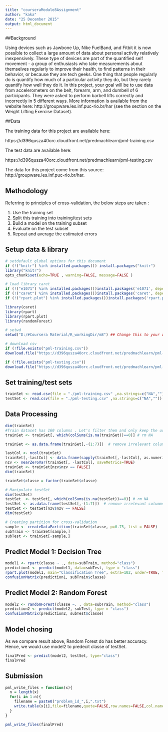 ```yaml
---
title: "courseraModule8Assignment"
author: "kaka"
date: "25 December 2015"
output: html_document
---
```


##Background

Using devices such as Jawbone Up, Nike FuelBand, and Fitbit it is now possible to collect a large amount of data about personal activity relatively inexpensively. These type of devices are part of the quantified self movement - a group of enthusiasts who take measurements about themselves regularly to improve their health, to find patterns in their behavior, or because they are tech geeks. One thing that people regularly do is quantify how much of a particular activity they do, but they rarely quantify how well they do it. In this project, your goal will be to use data from accelerometers on the belt, forearm, arm, and dumbell of 6 participants. They were asked to perform barbell lifts correctly and incorrectly in 5 different ways. More information is available from the website here: http://groupware.les.inf.puc-rio.br/har (see the section on the Weight Lifting Exercise Dataset).

##Data 

The training data for this project are available here: 

https://d396qusza40orc.cloudfront.net/predmachlearn/pml-training.csv

The test data are available here: 

https://d396qusza40orc.cloudfront.net/predmachlearn/pml-testing.csv

The data for this project come from this source: http://groupware.les.inf.puc-rio.br/har. 

## Methodology
Referring to principles of cross-validation, the below steps are taken :

1. Use the training set 
2. Split this training into training/test sets 
3. Build a model on the training subset 
4. Evaluate on the test subset 
5. Repeat and average the estimated errors


## Setup data & library
```r
# setdefault global options for this document
if (!("knitr") %in% installed.packages()) install.packages("knitr")
library("knitr")
opts_chunk$set(echo=TRUE , warning=FALSE, message=FALSE )

# load library caret
if (!("e1071") %in% installed.packages())install.packages('e1071', dependencies = TRUE)
if (!("caret") %in% installed.packages())install.packages('caret', dependencies = TRUE)
if (!("rpart.plot") %in% installed.packages())install.packages('rpart.plot', dependencies = TRUE)

library(caret)
library(rpart)
library(rpart.plot)
library(randomForest)

# setwd 
setwd("D:/#Coursera Material/R_workingDir/m8") ## Change this to your working directory

# download csv
if (!file.exists("pml-training.csv")) 
download.file("https://d396qusza40orc.cloudfront.net/predmachlearn/pml-training.csv", destfile="./pml-training.csv")

if (!file.exists("pml-testing.csv")) 
download.file("https://d396qusza40orc.cloudfront.net/predmachlearn/pml-testing.csv", destfile ="./pml-testing.csv")
```

## Set training/test sets 
```r
trainSet <- read.csv(file = "./pml-training.csv" ,na.strings=c("NA",""))
testSet <- read.csv(file = "./pml-testing.csv" ,na.strings=c("NA",""))
```

## Data Processing

```r
dim(trainSet)
#Train dataset has 160 columns . Let's filter them and only keep the useful columns by removing those NAs, non-numeric variable, near zero variable and variables that less important 
trainSet <- trainSet[, which(colSums(is.na(trainSet))==0)] # rm NA

trainSet <- as.data.frame(trainSet[,-(1:7)])  # remove irrelevant columms

lastCol <- ncol(trainSet)
trainSet[,-lastCol] <- data.frame(sapply(trainSet[,-lastCol], as.numeric))
nzv <- nearZeroVar(trainSet[, -lastCol], saveMetrics=TRUE)
trainSet <- trainSet[nzv$nzv == FALSE]
dim(trainSet)

trainSet$classe = factor(trainSet$classe)

# Manipulate testSet
dim(testSet)
testSet  <- testSet[, which(colSums(is.na(testSet))==0)] # rm NA
testSet <- as.data.frame(testSet[,-(1:7)])  # remove irrelevant columms
testSet <- testSet[nzv$nzv == FALSE]
dim(testSet)

# Creating partition for cross-validation
sample <- createDataPartition(trainSet$classe, p=0.75, list = FALSE)
subTrain <- trainSet[sample,]
subTest <- trainSet[-sample,]
```

## Predict Model 1: Decision Tree
```r
model1 <- rpart(classe ~ ., data=subTrain, method="class")
prediction1 <- predict(model1, data=subTest, type = "class")
rpart.plot(model1, main="Classification Tree", extra=102, under=TRUE, faclen=0)
confusionMatrix(prediction1, subTrain$classe)
```

## Predict Model 2: Random Forest
```r
model2 <- randomForest(classe ~. , data=subTrain, method="class")
prediction2 <- predict(model2, subTest, type = "class")
confusionMatrix(prediction2, subTest$classe)
```

## Model chosing
As we compare result above, Random Forest do has better accuracy. 
Hence,  we would use model2 to predecit classe of testSet.

```r
finalPred <- predict(model2, testSet, type="class")
finalPred
```

## Submission
```r
 
pml_write_files = function(x){
  n = length(x)
  for(i in 1:n){
    filename = paste0("problem_id_",i,".txt")
    write.table(x[i],file=filename,quote=FALSE,row.names=FALSE,col.names=FALSE)
  }
}

pml_write_files(finalPred)

```

